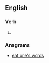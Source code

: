 ==English==

===Verb===
{{head|en|verb form}}

# {{en-simple past of|eat one's words}}

===Anagrams===
* [[eat one's words#English|eat one's words]]